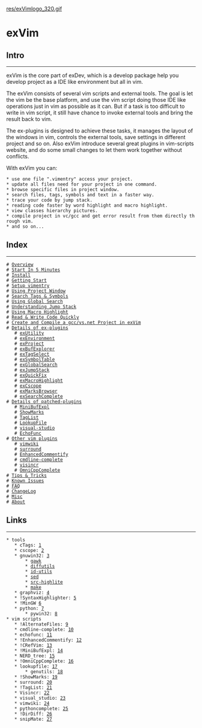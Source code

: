 <!-- ======================================================================================-->
<!-- File         : exVim.wiki-->
<!-- Author       : Wu Jie -->
<!-- Last Change  : 04/25/2009 | 17:51:56 PM | Saturday,April-->
<!-- Description  : -->
<!-- ======================================================================================-->

[[res/exVimlogo_320.gif]]

= exVim =

== Intro ==
--------------------------------------------------------------------------------------

exVim is the core part of exDev, which is a develop package help you develop project as 
a IDE like environment but all in vim. 

The exVim consists of several vim scripts and external tools. The goal is let the vim be
the base platform, and use the vim script doing those IDE like operations just in vim as
possible as it can. But if a task is too difficult to write in vim script, it still have 
chance to invoke external tools and bring the result back to vim.

The ex-plugins is designed to achieve these tasks, it manages the layout of the windows 
in vim, controls the external tools, save settings in different project and so on. Also
exVim introduce several great plugins in vim-scripts website, and do some small changes
to let them work together without conflicts.

With exVim you can:
 * use one file ".vimentry" access your project. 
 * update all files need for your project in one command. 
 * browse specific files in project window.
 * search files, tags, symbols and text in a faster way.
 * trace your code by jump stack.
 * reading code faster by word highlight and macro highlight.
 * view classes hierarchy pictures.
 * compile project in vc/gcc and get error result from them directly through vim.
 * and so on...

== Index ==
--------------------------------------------------------------------------------------

 # [[Overview]]
 # [[StartInFiveMinutes|Start In 5 Minutes]]
 # [[Install]]
 # [[GettingStart|Getting Start]]
 # [[SetupVimentry|Setup vimentry]]
 # [[UsingProjectWindow|Using Project Window]]
 # [[SearchTagsAndSymbols|Search Tags & Symbols]]
 # [[UsingGlobalSearch|Using Global Search]]
 # [[UnderstandingJumpStack|Understanding Jump Stack]]
 # [[UsingMacroHighlight|Using Macro Highlight]]
 # [[ReadAndWriteCodeQuickly|Read & Write Code Quickly]]
 # [[CompileYourProject|Create and Compile a gcc/vs.net Project in exVim]]
 # [[DetailsOfExPlugins|Details of ex-plugins]]
    # [[exUtility]]
    # [[exEnvironment]]
    # [[exProject]]
    # [[exBufExplorer]]
    # [[exTagSelect]]
    # [[exSymbolTable]]
    # [[exGlobalSearch]]
    # [[exJumpStack]]
    # [[exQuickFix]]
    # [[exMacroHighlight]]
    # [[exCscope]]
    # [[exMarksBrowser]]
    # [[exSearchComplete]]
 # [[DetailsOfPatchedPlugins|Details of patched-plugins]]
    # [[MiniBufExpl]]
    # [[ShowMarks]]
    # [[TagList]]
    # [[LookupFile]]
    # [[visual-studio]]
    # [[EchoFunc]]
 # [[OtherVimPlugins|Other vim plugins]]
    # [[vimwiki]]
    # [[surround]]
    # [[EnhancedCommentify]]
    # [[cmdline-complete]]
    # [[visincr]]
    # [[OmniCppComplete]]
 # [[TipsAndTricks|Tips & Tricks]]
 # [[KnownIssues|Known Issues]]
 # [[FAQ]]
 # [[ChangeLog]]
 # [[Misc]]
 # [[About]]

== Links ==
--------------------------------------------------------------------------------------

 * tools
    * cTags: [http://ctags.sourceforge.net/]
    * cscope: [http://cscope.sourceforge.net/]
    * gnuwin32: [http://gnuwin32.sourceforge.net/]
        * [http://gnuwin32.sourceforge.net/packages/gawk.htm gawk]
        * [http://gnuwin32.sourceforge.net/packages/diffutils.htm diffutils]
        * [http://gnuwin32.sourceforge.net/packages/id-utils.htm id-utils]
        * [http://gnuwin32.sourceforge.net/packages/sed.htm sed]
        * [http://gnuwin32.sourceforge.net/packages/src-highlite.htm src-highlite]
        * [http://gnuwin32.sourceforge.net/packages/make.htm make]
    * graphviz: [http://www.graphviz.org]
    * !SyntaxHighlighter: [http://alexgorbatchev.com/wiki/SyntaxHighlighter]
    * !MinGW [http://www.mingw.org/]
    * python: [http://www.python.org]
        * pywin32: [http://sourceforge.net/projects/pywin32/]
 * vim scripts
    * !AlternateFiles: [http://www.vim.org/scripts/script.php?script_id=31]
    * cmdline-complete: [http://www.vim.org/scripts/script.php?script_id=2222]
    * echofunc: [http://www.vim.org/scripts/script.php?script_id=1735]
    * !EnhancedCommentify: [http://www.vim.org/scripts/script.php?script_id=23]
    * !CRefVim: [http://www.vim.org/scripts/script.php?script_id=614] 
    * !MiniBufExpl: [http://www.vim.org/scripts/script.php?script_id=159]
    * NERD_tree: [http://www.vim.org/scripts/script.php?script_id=1658]
    * !OmniCppComplete: [http://www.vim.org/scripts/script.php?script_id=1520]
    * lookupfile: [http://www.vim.org/scripts/script.php?script_id=1581]
        * genutils: [http://www.vim.org/scripts/script.php?script_id=197]
    * !ShowMarks: [http://www.vim.org/scripts/script.php?script_id=152]
    * surround: [http://www.vim.org/scripts/script.php?script_id=1697]
    * !TagList: [http://www.vim.org/scripts/script.php?script_id=273]
    * Visincr: [http://www.vim.org/scripts/script.php?script_id=670]
    * visual_studio: [http://www.vim.org/scripts/script.php?script_id=864]
    * vimwiki: [http://www.vim.org/scripts/script.php?script_id=2226]
    * pythoncomplete: [http://www.vim.org/scripts/script.php?script_id=1542]
    * !DirDiff: [http://www.vim.org/scripts/script.php?script_id=102]
    * snipMate: [http://www.vim.org/scripts/script.php?script_id=2540]
